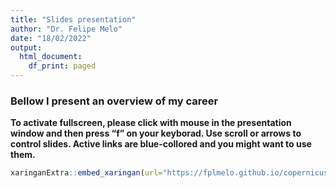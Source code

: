 ```yaml
---
title: "Slides presentation"
author: "Dr. Felipe Melo"
date: "18/02/2022"
output:
  html_document:
    df_print: paged
---
```



### Bellow I present an overview of my career

**To activate fullscreen, please click with mouse in the presentation window and then press "f" on your keyborad. Use scroll or arrows to control slides. Active links are blue-collored and you might want to use them.**

```r
xaringanExtra::embed_xaringan(url="https://fplmelo.github.io/copernicus/slides/research_presentation.html#1", ratio = "16:9")
```
